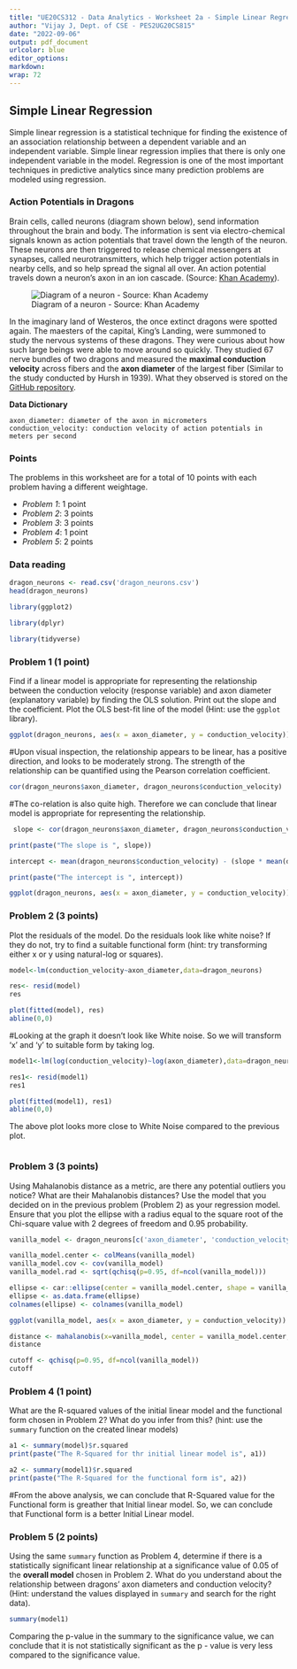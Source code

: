 ```yaml
---
title: "UE20CS312 - Data Analytics - Worksheet 2a - Simple Linear Regression"
author: "Vijay J, Dept. of CSE - PES2UG20CS815"
date: "2022-09-06"
output: pdf_document
urlcolor: blue
editor_options:
markdown:
wrap: 72
---
```


## Simple Linear Regression

Simple linear regression is a statistical technique for finding the existence of an association relationship between a dependent variable and an independent variable.
Simple linear regression implies that there is only one independent variable in the model. Regression is one of the most important techniques in predictive analytics since many prediction problems are modeled using regression.

### Action Potentials in Dragons

Brain cells, called neurons (diagram shown below), send information throughout the brain and body. The information is sent via electro-chemical signals known as action potentials that travel down the length of the neuron. These neurons are then triggered to release chemical messengers at synapses, called neurotransmitters, which help trigger action potentials in nearby cells, and so help spread the signal all over. An action potential travels down a neuron's axon in an ion cascade. (Source: [Khan Academy](https://www.khanacademy.org/test-prep/mcat/organ-systems/neuron-membrane-potentials/a/action-potential-velocity)).

![Diagram of a neuron - Source: Khan Academy](neuron.png)

In the imaginary land of Westeros, the once extinct dragons were spotted again. The maesters of the capital, King's Landing, were summoned to study the nervous systems of these dragons. They were curious about how such large beings were able to move around so quickly. They studied 67 nerve bundles of two dragons and measured the **maximal conduction velocity** across fibers and the **axon diameter** of the largest fiber (Similar to the study conducted by Hursh in 1939). What they observed is stored on the [GitHub repository](https://github.com/Data-Analytics-UE20CS312/Unit-2-Worksheets/blob/main/2a%20-%20Simple%20Linear%20Regression/dragon_neurons.csv).


**Data Dictionary**

    axon_diameter: diameter of the axon in micrometers
    conduction_velocity: conduction velocity of action potentials in meters per second

### Points
The problems in this worksheet are for a total of 10 points with each problem having a different weightage.

- *Problem 1*: 1 point
- *Problem 2*: 3 points
- *Problem 3*: 3 points
- *Problem 4*: 1 point
- *Problem 5*: 2 points

### Data reading

```r
dragon_neurons <- read.csv('dragon_neurons.csv')
head(dragon_neurons)
```

```r
library(ggplot2)
```

```r
library(dplyr)
```

```r
library(tidyverse)
```


### Problem 1 (1 point)

Find if a linear model is appropriate for representing the relationship between the conduction velocity (response variable) and axon diameter (explanatory variable) by finding the OLS solution. Print out the slope and the coefficient. Plot the OLS best-fit line of the model (Hint: use the `ggplot` library).
```r
ggplot(dragon_neurons, aes(x = axon_diameter, y = conduction_velocity)) + geom_point(colour = "red")
```
#Upon visual inspection, the relationship appears to be linear, has a positive direction, and looks to be moderately strong. The strength of the relationship can be quantified using the Pearson correlation coefficient.

```r
cor(dragon_neurons$axon_diameter, dragon_neurons$conduction_velocity)
```
#The co-relation is also quite high. Therefore we can conclude that linear model is appropriate for representing the relationship.

```r
 slope <- cor(dragon_neurons$axon_diameter, dragon_neurons$conduction_velocity) * (sd(dragon_neurons$conduction_velocity) / sd(dragon_neurons$axon_diameter))
```

```r
print(paste("The slope is ", slope))
```

```r
intercept <- mean(dragon_neurons$conduction_velocity) - (slope * mean(dragon_neurons$axon_diameter))
```

```r
print(paste("The intercept is ", intercept))
```

```r
ggplot(dragon_neurons, aes(x = axon_diameter, y = conduction_velocity)) + geom_point() + geom_smooth(method = "lm", se = FALSE)
```

### Problem 2 (3 points)

Plot the residuals of the model. Do the residuals look like white noise? If they do not, try to find a suitable functional form (hint: try transforming either x or y using natural-log or squares).
```r
model<-lm(conduction_velocity~axon_diameter,data=dragon_neurons)
```

```r
res<- resid(model)
res
```

```r
plot(fitted(model), res)
abline(0,0)
```
#Looking at the graph it doesn't look like White noise. So we will transform 'x' and 'y' to suitable form by taking log.
```r
model1<-lm(log(conduction_velocity)~log(axon_diameter),data=dragon_neurons)
```

```r
res1<- resid(model1)
res1
```

```r
plot(fitted(model1), res1)
abline(0,0)
```
The above plot looks more close to White Noise compared to the previous plot.

```r

```

### Problem 3 (3 points)

Using Mahalanobis distance as a metric, are there any potential outliers you notice? What are their Mahalanobis distances? Use the model that you decided on in the previous problem (Problem 2) as your regression model. Ensure that you plot the ellipse with a radius equal to the square root of the Chi-square value with 2 degrees of freedom and 0.95 probability.

```r
vanilla_model <- dragon_neurons[c('axon_diameter', 'conduction_velocity')]
```

```r
vanilla_model.center <- colMeans(vanilla_model)
vanilla_model.cov <- cov(vanilla_model)
vanilla_model.rad <- sqrt(qchisq(p=0.95, df=ncol(vanilla_model)))
```

```r
ellipse <- car::ellipse(center = vanilla_model.center, shape = vanilla_model.cov, radius = vanilla_model.rad, segments = 150, draw = FALSE)
ellipse <- as.data.frame(ellipse)
colnames(ellipse) <- colnames(vanilla_model)
```

```r
ggplot(vanilla_model, aes(x = axon_diameter, y = conduction_velocity)) + geom_point(size = 2) + geom_polygon(data=ellipse, fill="yellow", color = "yellow", alpha=0.5)+geom_point(aes(vanilla_model.center[1], vanilla_model.center[2]), size = 5, color = 'green') + geom_point(label = row.names(vanilla_model), hjust=1, vjust = -1.5, size = 2.5)
```

```r
distance <- mahalanobis(x=vanilla_model, center = vanilla_model.center, cov = vanilla_model.cov)
distance
```

```r
cutoff <- qchisq(p=0.95, df=ncol(vanilla_model))
cutoff
```

### Problem 4 (1 point)

What are the R-squared values of the initial linear model and the functional form chosen in Problem 2? What do you infer from this? (hint: use the `summary` function on the created linear models)

```r
a1 <- summary(model)$r.squared
print(paste("The R-Squared for thr initial linear model is", a1))
```

```r
a2 <- summary(model1)$r.squared
print(paste("The R-Squared for the functional form is", a2))
```

#From the above analysis, we can conclude that R-Squared value for the Functional form is greather that Initial linear model. So, we can conclude that Functional form is a better Initial Linear model.

### Problem 5 (2 points)

Using the same `summary` function as Problem 4, determine if there is a statistically significant linear relationship at a significance value of 0.05 of the **overall model** chosen in Problem 2. What do you understand about the relationship between dragons' axon diameters and conduction velocity? (Hint: understand the values displayed in `summary` and search for the right data).

```r
summary(model1)
```
Comparing the p-value in the summary to the significance value, we can conclude that it is not statistically significant as the p - value is very less compared to the significance value.








